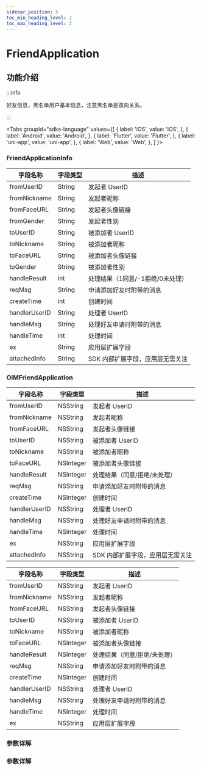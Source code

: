 ```yaml
---
sidebar_position: 5
toc_min_heading_level: 2
toc_max_heading_level: 2
---
```


# FriendApplication

## 功能介绍

:::info

好友信息，黑名单用户基本信息，注意黑名单是双向关系。

:::

<Tabs
groupId="sdks-language"
values={[
{ label: 'iOS', value: 'iOS', },
{ label: 'Android', value: 'Android', },
{ label: 'Flutter', value: 'Flutter', },
{ label: 'uni-app', value: 'uni-app', },
{ label: 'Web', value: 'Web', },
]
}>

<TabItem value="Flutter">

### FriendApplicationInfo

| 字段名称      | 字段类型  | 描述                             |
| ------------- | --------- | -------------------------------- |
| fromUserID    | String  | 发起者 UserID                    |
| fromNickname  | String  | 发起者昵称                       |
| fromFaceURL   | String  | 发起者头像链接                   |
| fromGender   | String  | 发起者性别                  |
| toUserID      | String  | 被添加者 UserID                  |
| toNickname    | String  | 被添加者昵称                     |
| toFaceURL     | String | 被添加者头像链接                 |
| toGender     | String | 被添加者性别                |
| handleResult  | int | 处理结果（1同意/-1拒绝/0未处理）     |
| reqMsg        | String  | 申请添加好友时附带的消息         |
| createTime    | int | 创建时间                         |
| handlerUserID | String  | 处理者 UserID                    |
| handleMsg     | String  | 处理好友申请时附带的消息         |
| handleTime    | int | 处理时间                         |
| ex            | String  | 应用层扩展字段                   |
| attachedInfo  | String  | SDK 内部扩展字段，应用层无需关注 |


</TabItem>

<TabItem value="iOS">

### OIMFriendApplication

| 字段名称      | 字段类型  | 描述                             |
| ------------- | --------- | -------------------------------- |
| fromUserID    | NSString  | 发起者 UserID                    |
| fromNickname  | NSString  | 发起者昵称                       |
| fromFaceURL   | NSString  | 发起者头像链接                   |
| toUserID      | NSString  | 被添加者 UserID                  |
| toNickname    | NSString  | 被添加者昵称                     |
| toFaceURL     | NSInteger | 被添加者头像链接                 |
| handleResult  | NSInteger | 处理结果（同意/拒绝/未处理）     |
| reqMsg        | NSString  | 申请添加好友时附带的消息         |
| createTime    | NSInteger | 创建时间                         |
| handlerUserID | NSString  | 处理者 UserID                    |
| handleMsg     | NSString  | 处理好友申请时附带的消息         |
| handleTime    | NSInteger | 处理时间                         |
| ex            | NSString  | 应用层扩展字段                   |
| attachedInfo  | NSString  | SDK 内部扩展字段，应用层无需关注 |

</TabItem>

<TabItem value="Android">

| 字段名称      | 字段类型  | 描述                             |
| ------------- | --------- | -------------------------------- |
| fromUserID    | NSString  | 发起者 UserID                    |
| fromNickname  | NSString  | 发起者昵称                       |
| fromFaceURL   | NSString  | 发起者头像链接                   |
| toUserID      | NSString  | 被添加者 UserID                  |
| toNickname    | NSString  | 被添加者昵称                     |
| toFaceURL     | NSInteger | 被添加者头像链接                 |
| handleResult  | NSInteger | 处理结果（同意/拒绝/未处理）     |
| reqMsg        | NSString  | 申请添加好友时附带的消息         |
| createTime    | NSInteger | 创建时间                         |
| handlerUserID | NSString  | 处理者 UserID                    |
| handleMsg     | NSString  | 处理好友申请时附带的消息         |
| handleTime    | NSInteger | 处理时间                         |
| ex            | NSString  | 应用层扩展字段                   |

</TabItem>

<TabItem value="Web">

### 参数详解

</TabItem>

<TabItem value="uni-app">

### 参数详解

</TabItem>

</Tabs>
